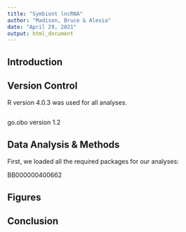 ```yaml
---
title: "Symbiont lncRNA"
author: "Madison, Bruce & Alexia"
date: "April 29, 2021"
output: html_document
---
```


## Introduction






## Version Control

R version 4.0.3 was used for all analyses.
```{}

```



go.obo version 1.2





## Data Analysis & Methods

First, we loaded all the required packages for our analyses:

BB000000400662







## Figures 






## Conclusion 






